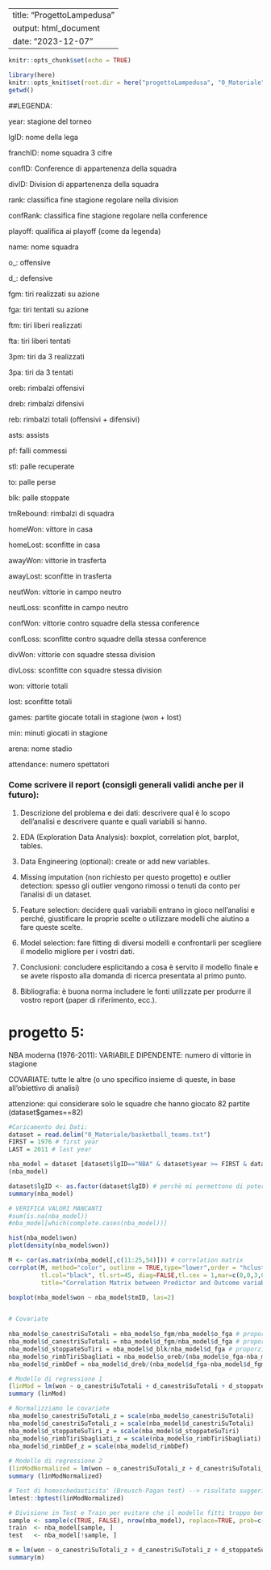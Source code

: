 
---
title: "ProgettoLampedusa"
output: html_document
date: "2023-12-07"
---

```r

knitr::opts_chunk$set(echo = TRUE)

library(here)
knitr::opts_knit$set(root.dir = here("progettoLampedusa", "0_Materiale"))
getwd()

```


##LEGENDA:

year: stagione del torneo

lgID: nome della lega

franchID: nome squadra 3 cifre

confID: Conference di appartenenza della squadra

divID: Division di appartenenza della squadra

rank: classifica fine stagione regolare nella division

confRank: classifica fine stagione regolare nella conference

playoff: qualifica ai playoff (come da legenda)

name: nome squadra

o_: offensive

d_: defensive

fgm: tiri realizzati su azione

fga: tiri tentati su azione

ftm: tiri liberi realizzati

fta: tiri liberi tentati

3pm: tiri da 3 realizzati

3pa: tiri da 3 tentati

oreb: rimbalzi offensivi

dreb: rimbalzi difensivi

reb: rimbalzi totali (offensivi + difensivi)

asts: assists

pf: falli commessi

stl: palle recuperate

to: palle perse

blk: palle stoppate

tmRebound: rimbalzi di squadra

homeWon: vittore in casa

homeLost: sconfitte in casa

awayWon: vittorie in trasferta

awayLost: sconfitte in trasferta

neutWon: vittorie in campo neutro

neutLoss: sconfitte in campo neutro

confWon: vittorie contro squadre della stessa conference

confLoss: sconfitte contro squadre della stessa conference

divWon: vittorie con squadre stessa division

divLoss: sconfitte con squadre stessa division

won: vittorie totali

lost: sconfitte totali

games: partite giocate totali in stagione (won + lost)

min: minuti giocati in stagione

arena: nome stadio

attendance: numero spettatori


### Come scrivere il report (consigli generali validi anche per il futuro):

1. Descrizione del problema e dei dati: descrivere qual è lo scopo dell’analisi e descrivere quante e quali variabili si hanno.

2. EDA (Exploration Data Analysis): boxplot, correlation plot, barplot, tables.

3. Data Engineering (optional): create or add new variables.

4. Missing imputation (non richiesto per questo progetto) e outlier detection: spesso gli outlier vengono rimossi o tenuti da conto per l’analisi di un dataset.

5. Feature selection: decidere quali variabili entrano in gioco nell’analisi e perché, giustificare le proprie scelte o utilizzare modelli che aiutino a fare queste scelte.

6. Model selection: fare fitting di diversi modelli e confrontarli per scegliere il modello migliore per i vostri dati.

7. Conclusioni: concludere esplicitando a cosa è servito il modello finale e se avete risposto alla domanda di ricerca presentata al primo punto.

8. Bibliografia: è buona norma includere le fonti utilizzate per produrre il vostro report (paper di riferimento, ecc.).



# progetto 5: 

NBA moderna (1976-2011): VARIABILE DIPENDENTE: numero di vittorie in stagione

COVARIATE: tutte le altre (o uno specifico insieme di queste, in base all'obiettivo di analisi)

attenzione: qui considerare solo le squadre che hanno giocato 82 partite (dataset$games==82)


```r

#Caricamento dei Dati:
dataset = read.delim("0_Materiale/basketball_teams.txt")
FIRST = 1976 # first year 
LAST = 2011 # last year

nba_model = dataset [dataset$lgID=="NBA" & dataset$year >= FIRST & dataset$year <= LAST & dataset$games==82,]
(nba_model)

dataset$lgID <- as.factor(dataset$lgID) # perchè mi permettono di poter generare variabili dummy
summary(nba_model)

# VERIFICA VALORI MANCANTI
#sum(is.na(nba_model))
#nba_model[which(complete.cases(nba_model))]

hist(nba_model$won)
plot(density(nba_model$won))

M <- cor(as.matrix(nba_model[,c(11:25,54)])) # correlation matrix
corrplot(M, method="color", outline = TRUE,type="lower",order = "hclust",
         tl.col="black", tl.srt=45, diag=FALSE,tl.cex = 1,mar=c(0,0,3,0),
         title="Correlation Matrix between Predictor and Outcome variables")

boxplot(nba_model$won ~ nba_model$tmID, las=2)


# Covariate
  
nba_model$o_canestriSuTotali = nba_model$o_fgm/nba_model$o_fga # proporzione tra tiri realizzati su tiri totali
nba_model$d_canestriSuTotali = nba_model$d_fgm/nba_model$d_fga # proporzione tra tiri subiti su tiri totali
nba_model$d_stoppateSuTiri = nba_model$d_blk/nba_model$d_fga # proporzione su quanti tiri tentati sono stati stoppati
nba_model$o_rimbTiriSbagliati = nba_model$o_oreb/(nba_model$o_fga-nba_model$o_fgm) # percentuale di rimbalzi presi su tiri sbagliati in attacco
nba_model$d_rimbDef = nba_model$d_dreb/(nba_model$d_fga-nba_model$d_fgm) # percentuale di rimbalzi difensivi presi in difesa

# Modello di regressione 1
(linMod = lm(won ~ o_canestriSuTotali + d_canestriSuTotali + d_stoppateSuTiri + o_rimbTiriSbagliati + d_rimbDef, data = nba_model ))
summary (linMod)

# Normalizziamo le covariate
nba_model$o_canestriSuTotali_z = scale(nba_model$o_canestriSuTotali)
nba_model$d_canestriSuTotali_z = scale(nba_model$d_canestriSuTotali)
nba_model$d_stoppateSuTiri_z = scale(nba_model$d_stoppateSuTiri)
nba_model$o_rimbTiriSbagliati_z = scale(nba_model$o_rimbTiriSbagliati)
nba_model$d_rimbDef_z = scale(nba_model$d_rimbDef)
  
# Modello di regressione 2
(linModNormalized = lm(won ~ o_canestriSuTotali_z + d_canestriSuTotali_z + d_stoppateSuTiri_z + o_rimbTiriSbagliati_z + d_rimbDef_z, data = nba_model ))
summary (linModNormalized)


```

```r

# Test di homoschedasticita' (Breusch-Pagan test) --> risultato suggerisce omoschedasiticita'
lmtest::bptest(linModNormalized)

# Divisione in Test e Train per evitare che il modello fitti troppo bene sui nostri dati
sample <- sample(c(TRUE, FALSE), nrow(nba_model), replace=TRUE, prob=c(0.7,0.3))
train  <- nba_model[sample, ]
test   <- nba_model[!sample, ]

m = lm(won ~ o_canestriSuTotali_z + d_canestriSuTotali_z + d_stoppateSuTiri_z + o_rimbTiriSbagliati_z + d_rimbDef_z, data = train)
summary(m)

```

